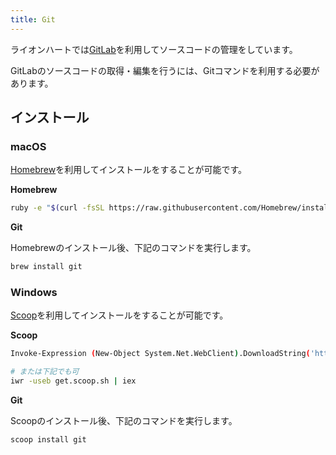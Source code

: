 ```yaml
---
title: Git
---
```


ライオンハートでは[GitLab](https://gitlab.com)を利用してソースコードの管理をしています。

GitLabのソースコードの取得・編集を行うには、Gitコマンドを利用する必要があります。


## インストール

### macOS

[Homebrew](https://brew.sh/)を利用してインストールをすることが可能です。

**Homebrew**

```bash
ruby -e "$(curl -fsSL https://raw.githubusercontent.com/Homebrew/install/master/install)"
```

**Git**

Homebrewのインストール後、下記のコマンドを実行します。

```bash
brew install git
```

### Windows

[Scoop](https://scoop.sh)を利用してインストールをすることが可能です。

**Scoop**

```bash
Invoke-Expression (New-Object System.Net.WebClient).DownloadString('https://get.scoop.sh')

# または下記でも可
iwr -useb get.scoop.sh | iex
```

**Git**

Scoopのインストール後、下記のコマンドを実行します。

```bash
scoop install git
```

